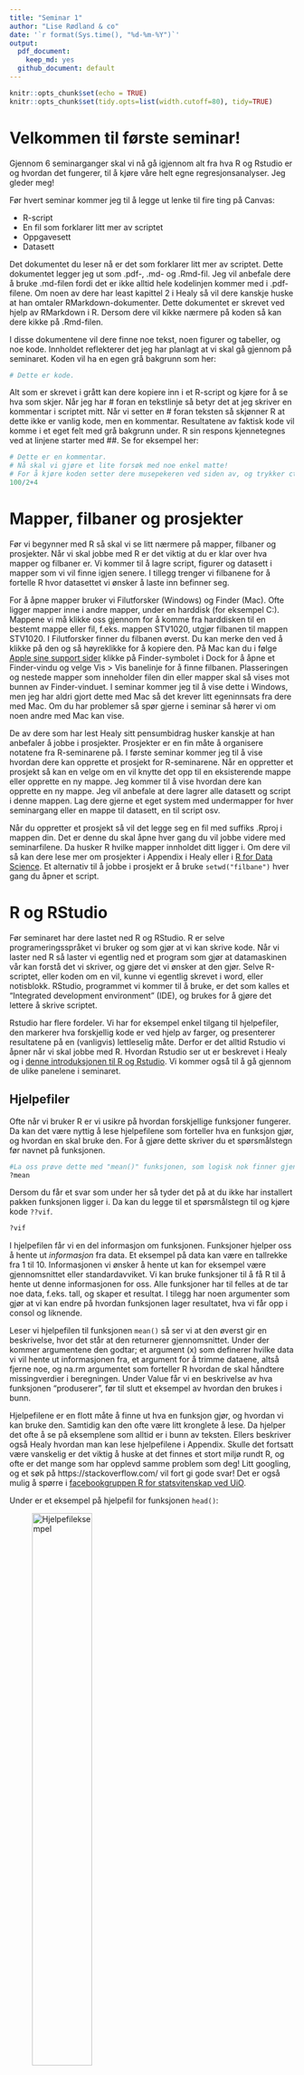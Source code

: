 ```yaml
---
title: "Seminar 1"
author: "Lise Rødland & co"
date: '`r format(Sys.time(), "%d-%m-%Y")`'
output:
  pdf_document: 
    keep_md: yes
  github_document: default
---
```


```r
knitr::opts_chunk$set(echo = TRUE)
knitr::opts_chunk$set(tidy.opts=list(width.cutoff=80), tidy=TRUE)

```

# Velkommen til første seminar!
Gjennom 6 seminarganger skal vi nå gå igjennom alt fra hva R og Rstudio er og hvordan det fungerer, til å kjøre våre helt egne regresjonsanalyser. Jeg gleder meg! 

Før hvert seminar kommer jeg til å legge ut lenke til fire ting på Canvas:

* R-script
* En fil som forklarer litt mer av scriptet
* Oppgavesett
* Datasett

Det dokumentet du leser nå er det som forklarer litt mer av scriptet. Dette dokumentet legger jeg ut som .pdf-, .md- og .Rmd-fil. Jeg vil anbefale dere å bruke .md-filen fordi det er ikke alltid hele kodelinjen kommer med i .pdf-filene. Om noen av dere har least kapittel 2 i Healy så vil dere kanskje huske at han omtaler RMarkdown-dokumenter. Dette dokumentet er skrevet ved hjelp av RMarkdown i R. Dersom dere vil kikke nærmere på koden så kan dere kikke på .Rmd-filen.  

I disse dokumentene vil dere finne noe tekst, noen figurer og tabeller, og noe kode. Innholdet reflekterer det jeg har planlagt at vi skal gå gjennom på seminaret. Koden vil ha en egen grå bakgrunn som her: 

```r
# Dette er kode.  
```

Alt som er skrevet i grått kan dere kopiere inn i et R-script og kjøre for å se hva som skjer. Når jeg har # foran en tekstlinje så betyr det at jeg skriver en kommentar i scriptet mitt. Når vi setter en # foran teksten så skjønner R at dette ikke er vanlig kode, men en kommentar. Resultatene av faktisk kode vil komme i et eget felt med grå bakgrunn under. R sin respons kjennetegnes ved at linjene starter med ##. Se for eksempel her: 

```r
# Dette er en kommentar. 
# Nå skal vi gjøre et lite forsøk med noe enkel matte! 
# For å kjøre koden setter dere musepekeren ved siden av, og trykker ctrl+enter (cmd+return på Mac). 
100/2+4
```

# Mapper, filbaner og prosjekter
Før vi begynner med R så skal vi se litt nærmere på mapper, filbaner og prosjekter. Når vi skal jobbe med R er det viktig at du er klar over hva mapper og filbaner er. Vi kommer til å lagre script, figurer og datasett i mapper som vi vil finne igjen senere. I tillegg trenger vi filbanene for å fortelle R hvor datasettet vi ønsker å laste inn befinner seg. 

For å åpne mapper bruker vi Filutforsker (Windows) og Finder (Mac). Ofte ligger mapper inne i andre mapper, under en harddisk (for eksempel C:). Mappene vi må klikke oss gjennom for å komme fra harddisken til en bestemt mappe eller fil, f.eks. mappen STV1020, utgjør filbanen til mappen STV1020. I Filutforsker finner du filbanen øverst. Du kan merke den ved å klikke på den og så høyreklikke for å kopiere den. På Mac kan du i følge [Apple sine support sider](https://support.apple.com/no-no/guide/mac-help/mchlp1774/11.0/mac/11.0) klikke på Finder-symbolet i Dock for å åpne et Finder-vindu og velge Vis > Vis banelinje for å finne filbanen. Plasseringen og nestede mapper som inneholder filen din eller mapper skal så vises mot bunnen av Finder-vinduet. I seminar kommer jeg til å vise dette i Windows, men jeg har aldri gjort dette med Mac så det krever litt egeninnsats fra dere med Mac. Om du har problemer så spør gjerne i seminar så hører vi om noen andre med Mac kan vise. 

De av dere som har lest Healy sitt pensumbidrag husker kanskje at han anbefaler å jobbe i prosjekter. Prosjekter er en fin måte å organisere notatene fra R-seminarene på. I første seminar kommer jeg til å vise hvordan dere kan opprette et prosjekt for R-seminarene. Når en oppretter et prosjekt så kan en velge om en vil knytte det opp til en eksisterende mappe eller opprette en ny mappe. Jeg kommer til å vise hvordan dere kan opprette en ny mappe. Jeg vil anbefale at dere lagrer alle datasett og script i denne mappen. Lag dere gjerne et eget system med undermapper for hver seminargang eller en mappe til datasett, en til script osv. 

Når du oppretter et prosjekt så vil det legge seg en fil med suffiks .Rproj i mappen din. Det er denne du skal åpne hver gang du vil jobbe videre med seminarfilene. Da husker R hvilke mapper innholdet ditt ligger i. Om dere vil så kan dere lese mer om prosjekter i Appendix i Healy eller i [R for Data Science](https://r4ds.had.co.nz/workflow-projects.html). Et alternativ til å jobbe i prosjekt er å bruke `setwd("filbane")` hver gang du åpner et script. 

# R og RStudio

Før seminaret har dere lastet ned R og RStudio. R er selve programeringsspråket vi bruker og som gjør at
vi kan skrive kode. Når vi laster ned R så laster vi egentlig ned et program som gjør at datamaskinen vår
kan forstå det vi skriver, og gjøre det vi ønsker at den gjør. Selve R-scriptet, eller koden om en vil, kunne vi
egentlig skrevet i word, eller notisblokk. RStudio, programmet vi kommer til å bruke, er det som kalles et
“Integrated development environment” (IDE), og brukes for å gjøre det lettere å skrive scriptet. 

Rstudio har flere fordeler. Vi har for eksempel enkel tilgang til hjelpefiler, den markerer hva forskjellig kode er ved hjelp av farger, og presenterer
resultatene på en (vanligvis) lettleselig måte. Derfor er det alltid Rstudio vi åpner når vi skal jobbe med R. Hvordan Rstudio ser ut er beskrevet i Healy og i [denne introduksjonen til R og Rstudio](https://github.com/liserodland/stv4020aR/blob/master/H20-seminarer/Innf%C3%B8ringsseminarer/docs/installasjonsguide_R.md). Vi kommer også til å gå gjennom de ulike panelene i seminaret. 

## Hjelpefiler
Ofte når vi bruker R er vi usikre på hvordan forskjellige funksjoner fungerer. Da kan det være nyttig å lese hjelpefilene som forteller hva en funksjon gjør, og hvordan en skal bruke den. For å gjøre dette skriver du et spørsmålstegn før navnet på funksjonen.

```r
#La oss prøve dette med "mean()" funksjonen, som logisk nok finner gjennomsnitt:
?mean
```

Dersom du får et svar som under her så tyder det på at du ikke har installert pakken funksjonen ligger i. Da kan du legge til et spørsmålstegn til og kjøre kode `??vif`.  

```r
?vif

```


I hjelpefilen får vi en del informasjon om funksjonen. Funksjoner hjelper oss å hente ut *informasjon* fra data. Et eksempel på data kan være en tallrekke fra 1 til 10. Informasjonen vi ønsker å hente ut kan for eksempel være gjennomsnittet eller standardavviket. Vi kan bruke funksjoner til å få R til å hente ut denne informasjonen for oss. Alle funksjoner har til felles at de tar noe data, f.eks. tall, og skaper et resultat. I tilegg har noen argumenter som gjør at vi kan endre på hvordan funksjonen lager resultatet, hva vi får opp i consol og liknende. 

Leser vi hjelpefilen til funksjonen `mean()` så ser vi at den øverst gir en beskrivelse, hvor det står at den returnerer gjennomsnittet. Under der kommer argumentene den godtar; et argument (x) som definerer hvilke data vi vil hente ut informasjonen fra, et argument for å trimme dataene, altså fjerne noe, og na.rm argumentet som forteller R hvordan de skal håndtere missingverdier i beregningen. Under Value får vi en beskrivelse av hva funksjonen "produserer", før til slutt et eksempel av hvordan den brukes i bunn. 

Hjelpefilene er en flott måte å finne ut hva en funksjon gjør, og hvordan vi kan bruke den. Samtidig kan den
ofte være litt kronglete å lese. Da hjelper det ofte å se på eksemplene som alltid er i bunn av teksten. Ellers beskriver også Healy hvordan man kan lese hjelpefilene i Appendix. Skulle det fortsatt være vanskelig er det viktig å huske at det finnes et stort miljø rundt R, og ofte er det mange som har opplevd samme problem som deg! Litt googling, og et søk på https://stackoverflow.com/ vil
fort gi gode svar! Det er også mulig å spørre i [facebookgruppen R for statsvitenskap ved UiO](https://www.facebook.com/groups/427792970608618). 

Under er et eksempel på hjelpefil for funksjonen `head()`:

![Hjelpefileksempel](../../bilder/head_man.png){width=50%}

## Syntax-feil

Når vi skriver kode vil vi fort gjøre en del feil. Det er helt vanlig og noe som er helt uungåelig! Dere vil nok fort merke at jeg gjør en hel del feil når jeg skal vise dere i seminaret. En type feil kan likevel være grei å merke seg med en gang - mest fordi jeg gjør den hver gang jeg skal skrive noe kode. "Syntax-feil" er skrivefeil vi gjør når vi skriver kode. F.eks. kan det være å skrive men() istedenfor mean(), glemme å lukke en parantes sånn at vi skriver mean( og liknende. Noe av det fine med RStudio er at den markere sånne feil for oss!

![Eksempler på feil kode og feilmeldinger](../../bilder/skjermdump_feilmld.JPG)

Bildet over viser eksempler på feilskrevet kode samt hvordan Rstudio markerer dette og hvilke feilmeldinger vi får når vi prøver å kjøre koden. Dere kan se at R har markert tre av fire linjenummer med en rød X. Dette er steder hvor RStudio mener jeg har gjort feil. Hvis jeg holder musepekeren over kryssene får jeg opp forslag til hva som kan være feilen. "Unexpected token ')'" betyr at RStudio mener det er en parantes der som ikke skulle vært der. I tilegg er det røde streker under de delene av koden som RStudio mener er feil. Jeg vil hevde, i hvertfall etter min egen erfaring, at 90 % av feilene vi gjør i R er enkle skrivefeil/syntax-feil som dette. Derfor er det veldig nyttig at RStudio viser det på denne måten! 


# Objekter, funksjoner, og klasser

Vi har allerede sett på litt enkel kode, men framover skal vi gått litt dypere inn i hvordan kode faktisk fungerer. Koding er en måte å fortelle pc-en hva vi vil den skal gjøre gjennom tekst. Sånn sett er det nærmest det samme som når du klikker på noe, bare at koding er mer effektivt (etter hvert som en lærer seg det). Når vi skriver kode må vi vite hva vi skal skrive for at pc-en skal forstå det. All den tid det ikke finnes noen enorm ordbok som forteller alt vi kan skrive i R er dette noe vi må lære oss, og kanskje pugge, eller bare søke etter når vi trenger det. Den vanligste måten å lære nye koder på er å google etter spesifikke ting du ønsker å gjøre. 

Det første vi skal se på er objekter. Objekter er i alle "ting" i R som kan inneholde noe annet. Noen objekter laster vi inn ved hjelp av pakker, noen er bygd inn i R og andre kommer vi til å lage selv. Dere kan tenke på for eksempel datasett, funksjoner og modellresultater som mulige objekter. Vi lager nye objekter ved å bruke R sin assignment operator `<-`.

Vi skal i hovedsak forholde oss til to typer objekter;  vektorer og funksjoner. Hva disse er nok lettere å vise ved eksempel. La oss lage et objekt med informasjon om et tall. For å gjøre dette må vi først velge et objektnavn, så bruke `<-` (dette heter en "assignment operator"), og så skrive hva objektet skal inneholde. Her lager jeg en vektor som heter "To" og som inneholder tallet 2. 

```r

To <- 2

2 + To
```

Som dere ser kan jeg nå skrive `2 + To`, kjøre koden og få ut resultatet fire. Når vi nå skriver "To" vet R at vi
 *egentlig* mener tallet 2 som er lagret i objektet. For så enkle ting som dette så er det nok enklere å bare skrive 2, eller bruke en kalkulator for den saks skyld. Det fine med objekter er at de kan inneholde veldig mye informasjon! 
 
I første omgang kan vi prøve å lagre flere tall i et objekt. Det er flere måter vi kan gjøre dette
på, for eksempel så kan vi skrive 1:10 for å få alle heltallene mellom 1 og 10, eller skrive c(1, 22, 5, 2, 1) for å lage en tallrekke. I det siste skiller jeg tallene med komma. Objektene kan du kalle akkurat hva du vil, men som vi skal se på senere er det noen retningslinjer som er lure å følge: 

- Navn bør bare inneholde små bokstaver, tall og _.

- Ikke bruk et tall som første tegn.

- Ikke bruk æ/ø/å.

- Ikke bruk mellomrom.

- Ikke bruk FALSE, TRUE, Inf, for, else, break, function eller andre funksjonsnavn

La oss nå lage noen flere objekter:

```r
en_til_hundre <- 1:100
tall <- c(1,4,56,8,4,2,4)

tall
```

Nå som vi har et script med flere elementer kan vi prøve å kjøre noen funksjoner på dem. Det kan nevnes at funksjoner faktisk er objekter de og, men det blir først interessant når du holder på med litt mer avansert kode. La oss se om vi kan finne gjennomsnittet av disse vektorene:

```r
mean(en_til_hundre)
mean(tall)
```

Med funksjonen `mean()` får vi gjennomsnittet for hele vektoren/objektet. Som oftest er det det vi ønsker, men om vi kun ønsket gjennomsnittet av noen utvalgte tall så er det også mulig ved hjelp av indeksering eller filtrering. Dette skal vi se mer på senere. 

Om dere ser i environment så vil dere merke at etter navnet på vektoren `tall` så står det først "num" og deretter [1:7]. Den første teksten sier at dette er et numerisk objekt. Klasser skal vi straks gå inn på. Det neste viser lengden på vektoren vår. `tall` har sitt første tall i plassen 1, og siste i 7. Altså er det 7 elementer. Om vi ser på `en_til_hundre` ser vi at det står 1:100, og denne har altså 100 elementer. 

For å få tak i et spesifikt element kan vi bruke disse klammeparanteser. La oss si at vi vil ha element nr. 5 i vektoren tall:

```r
tall[5]
```

Når vi kjører denne ser vi at vi får ut det femte tallet i tallrekka vi skreiv inn i stad. Dette kan vi også sjekke i environment for å se at stemmer. 

På samme måte som vi definerte en rekke tall istad, kan vi også hente ut en rekke elementer. 
```r
tall[3:6]
tall[c(3,5,3,6)]
```

Vi kan også finne gjennomsnittet av utvalgte tall:

```r
mean(tall[c(3,5,3,6)])
```

Eller bruke disse som et nytt objekt:

```r
Ny_Vektor <- tall[c(3,5,3,6)]
```


## Klasser

Så langt har vi kun jobbet med tallverdier. Ofte har vi variabler som ikke er tall, men f.eks. tekst eller ordinalverdier. I R vil vi også se at visse funksjoner krever at dataene er i visse klasser. Hovedklassene vi kommer til å bruke er; numeric, character, logical og factor. Numeric er tall (logisk nok). De fleste mattefunksjoner krever at dataene er numeric. For å sjekke om noe er numeric kan vi bruke funksjonen `is.numeric()`.

```r
is.numeric(en_til_hundre)
# Her ser vi at vi får opp "TRUE" som betyr at en_til_hundre er et numerisk objekt
```

Vi kan også bruke funksjonen `class()` til å hente ut informasjon om klassen: 

```r
class(en_til_hundre)
```

Dere vil noen ganger se at det skilles mellom "numeric" og "integer". Forskjellen er at integer kun kan
inneholde heltall, mens numeric kan ha desimaler. Dette er svært sjeldent interessant for vår del. 

Når vi vil skrive tekst bruker vi klassen "character". En tekststring må alltid ha hermetegn ("") rundt seg, men
ellers definerer vi den som vanlig: 

```r
Tekst <- "Hei, jeg elsker R! <3"
# Denne klassen kan inneholde tekst, men vil f.eks. ikke kunne brukes til matte. 
mean(Tekst)
```

Her ser dere at vi får en feilmelding, som sier at argumentet ikke er numerisk eller logisk. Funksjonen gir oss derfor resultatet NA, som betyr missing, altså at det ikke eksisterer et resultat.  

Vi kan også kreve at et objekt skal ha en viss klasse. Det gjør vi med funksjonen `as."klassenavn"` (bytt ut "klassenavn" med for eksempel numeric eller character). Det kan føre til noen uforventede resultater. La oss gjøre om objektet tall til character: 

```r
tall_ch <- as.character(tall)
mean(tall_ch)
```

Grunnen til at vi får en feilmelding her er fordi vi ikke kan ta gjenomsnittet av tekst. Om dere ser i environment står det også nå at tall er chr (charater) og det "" rundt alle tegnene. 

Den siste klassen vi kommer til å bruke ofte (men det finnes flere) er “factor.” En faktor er en variabel som
kan ha flere forhåndsdefinerte nivåer og brukes ofte når vi skal kjøre statistiske modeller. En lett måte å
forstå faktorer på er å tenke på dem som ordinale variabler, hvor vi kan vite rekkefølgen på nivåene men ikke avstanden, som for eksempel utdanningsnivåene barneskole, ungdomskole, videregående skole. 

For å lage en faktor bruker vi funksjonen `factor()`. La oss først lage en faktor med ulike utdanningsnivåer: 
```r
# Lager en faktorvariabel uten å sette nivåer
skolenivaer <- factor(c("Barneskole", 
                        "Ungdomskole", 
                        "Videregaende", 
                        "Videregaende", 
                        "Universitet",
                        "Ungdomskole",
                        "Universitet"))

# Printer alle verdiene
skolenivaer 

# Printer alle nivåene
levels(skolenivaer)
# Er det noe som skurrer her?
```

I eksempelet her kan vi se at vi først definerer de forskjellige verdiene som er i variabelen. Vi har ikke spesifisert hvilken rekkefølge nivåene har. Når vi ikke gjør det så baserer R rekkefølgen på alfabetet. Derfor få vi rekkefølgen "Barneskole"   "Ungdomskole"  "Universitet"  "Videregaende". For å unngå dette så kan vi spesifisere faktornivåene: 

```r
# Endrer faktornivåene
skolenivaer <- factor(skolenivaer,
                      levels = c("Barneskole",
                                 "Ungdomskole",
                                 "Videregaende",
                                 "Universitet"))
skolenivaer
levels(skolenivaer)
```

I toppen her sa jeg at en vektor var et objekt som inneholdt elementer av *samme* klasse. Så langt har vi også holdt oss til det gjennom å kunne lage objekter med tekst eller tall. Hva skjer da om vi prøver å blande? Vi kan  lage et objekt som inneholder både tekst og tall:

```r
teksttall <- c(1,4,0,4, "Bamse", "R", "R Seminarer er de BESTE seminarer", 42, "the answer")

class(teksttall)
mean(teksttall[1:4])
```

Som vi kan se er her klassen blitt character, også for tallene! Det er fordi at når vi definerer en vektor som inneholder flere klasser, blir det slått sammen til den klassen som har minst informasjon. Dette kalles "implicit coercion", og rekkefølgen går: logical -> integer -> numeric -> complex -> character.

# Dataframes

Noen ganger har vi lyst til å slå sammen data som er av forskjellige typer. F.eks. kan det være at vi har data om alder, navn, fylke og vil ha dette som et objekt eller datasett. For å gjøre dette bruker vi data.frames. En dataframe består av flere kolonner, hvor hver kolonne er en vektor. Vektorene kan ha ulik klasse, og det kan for eksempel være en character vektor og en numerisk vektor. Vi kan tenke på disse kolonnene som variabler. 

Vi kan tenke på hver rad i en dataframe som en observasjon. En observasjon kan for eksempel være en person, et land i et gitt år eller en by. Når vi skal kjøre analyser i senere seminarer så vil vi som regel laste inn datasett/dataframes som andre har laget, men vi kan også lage dem selv. I dette eksempelet skal vi se på navnestatistikk i Oslo hentet fra [SSB.no](https://www.ssb.no/navn#renderAjaxBanner). Først lager vi vektorer som vi gir passende navn og lagrer i environment: 

```r
navn <- c("Mohammed", "Jakob", "Olav", "Martin", 
          "Maja", "Sofia", "Iben", "Therese")

antall <- c(94, 76, 68, NA, 65, 64, 60, NA)

per_tusen <- c(19, 16, 14, NA, 14, 14, 13, NA)

kjonn <- c("Gutt", "Gutt", "Gutt", "Gutt", 
           "Jente", "Jente", "Jente", "Jente")

by <- c("Oslo")

```

En viktig regel for dataframes er at alle vektorene må ha lik lengde. I eksempelet med navnestatistikk i Oslo så fantes det ikke data for navnene Martin og Therese (det finnes sikkert, men ikke i tabellen jeg så i). Om vi mangler data så må vi finne en måte å "fylle" disse tomme cellene på. Når vi setter verdien til `NA` så forteller vi R at vi mangler data om akkurat denne observasjonen på denne variabelen. Dette er nødvendig for at R skal klare å matche informasjonen i de ulike vektorene korrekt. For å sjekke lengden på vektoren så kan vi se i environment eller bruke funksjonen `length()`. 

```r

length(navn)
length(by)

```

Her ser vi at alle vektorer har lengde 8 med unntak av by som bare har en. Du kan også kombinere vektorer med enkeltverdier som med "Oslo" i eksempelet over. Når du gjør det vil alle observasjonene få verdien "Oslo" på variabelen "by". Dette kan vi se nærmere på ved å lage datasettet. Vi lager datasettet ved hjelp av funksjonen `data.frame()`:

```r
navnestat <- data.frame(navn, antall, per_tusen, kjonn, by)
```

I environment vil dere nå se at det dukker opp en ny rad under "Data" som heter `navnestat`. Når det står 8 obs (observasjoner) av 5 variabler betyr dette at vi har et datasett/dataframe med 8 rader og 5 kolonner. Klikker dere på objektet så vil dere se dette. Vi kan utforske datasettet nærmere ved å bruke `View()` (obs! stor V): 

```r
View(navnestat)
```

Første observasjonen her er rad 1. Det er navnet Mohammed. Det viktigste med en dataframe er at vi nå kan kombinere ulik informasjon om samme observasjon på en gang. Det er flere måter vi kan bruke dette på. La oss først se på hvordan vi kan gjøre enkle analyser av en kolonne. 

Til nå så har vi bare skrevet navnet på vektoren for å hente ut informasjon. Nå som vi har det i en dataframe, må vi først velge denne, og så kolonnen. Det er to måter vi kan gjøre dette på:

```r
# Med klammeparanteser kan vi velge rad og kolonne. Rad kommer først, og så kolonnen:
# `datasett[rader, kolonner]`
navnestat[2,1] 

# Skriver vi en tom får vi alle kollonene/radene 
navnestat[,2] 
navnestat[2,]

```

Det blir det fort vanskelig å huske tallet til plasseringen til en variabel. En mer vanlig måte å hente ut kolonner på er med `$`:

```r
#Her skriver jeg først navnet på dataframen, og så variabelen: 
navnestat$antall 

#La oss prøve å få ut gjennomsnittlet til antall 
mean(navnestat$antall)
```

Hm. Her ser dere at vi fikk `NA` til svar istedet for det gjennomsnittet vi ønsket. `NA` betyr som sagt bare missing, altså at vi ikke har informasjon om noe. Som dere husker så mangler vi informasjon om navnene Martin og Therese. Når minst en av verdiene er NA vil flere funksjoner returnere `NA` fordi vi strengt tatt ikke kan vite gjennomsnittet om vi ikke vet alle verdiene. For å få ut et resultat må vi derfor fortelle R at vi ønsker å fjerne `NA`-verdiene, og heller få gjenomsnittet av de verdiene som er tilstede. Det gjør vi ved å legge til argumentet `na.rm = TRUE` i funksjonen:  

```r
mean(navnestat$antall, na.rm = TRUE) 
median(navnestat$antall, na.rm = TRUE)
```

En lettere måte å få ut alle disse på er ved å bruke `summary()` funksjonen. Da trenger vi heller ikke bruke na.rm, fordi den heller sier hvor mange NA det er i vektoren. `summary()` kan også brukes for å hente ut informasjon om et helt datasett.

```r
summary(navnestat$antall)

summary(navnestat)
```

# Visualisering

Det siste vi skal gjøre i dag er å lage en veldig enkel figur - vi skal visualisere. For å gjøre dette må vi først laste ned en pakke som heter Tidyverse. Pakker er tilegg til R som gjør at du kan anvende flere funksjoner som ofte gjør ting enklere eller lar deg gjøre nye typer analyser. R i den formen den lastes ned kalles "base R". Om noe er vanskelig i base R, finnes det høyst sannsynlig en pakke som gjør det lettere! 

Tidyverse, som vi vil bruke mye, er et sett med pakker som gjør databehandling mye, mye enklere. For å bruke denne må vi først installere pakken. Om dere har gjort dette på forhånd trenger dere ikke gjøre dette på nytt. Å installere gjør vi kun en gang, og så evt. på nytt om det kommer en oppdatering. Vi installerer pakker ved hjelp av funksjonen `install.packages("pakkenavn")`: 

```r
install.packages("tidyverse")
```

Vi trenger bare installere pakken en gang, men for å kunne bruke pakken må vi også laste den inn. Du må laste pakken inn hver gang du starter R på nytt. Vi laster inn pakken ved hjelp av `library()`:

```r
library(tidyverse)
```

Merk at pakkenavnet ikke står i hermetegn når vi bruker `library()`. Hermetegn rundt pakkenavnet er bare nødvendig når vi bruker `install.packages()`. Tidyverse skal vi bruke masse tid på nesten gang, men akkurat nå skal vi se på den delen som heter `ggplot`. GGplot er en pakke for å lage grafikk i R på. La oss lage et enkelt barplot:

```r
# I første argument spesifiserer vi datasettet
# og hvilken variabel vi vil plotte
# Vi legger til en + på slutten av linjen for
# å fortelle R at vi vil legge til flere lag
# Etter + skrive vi hva slags plot vi vil ha. 

ggplot(data = navnestat, aes(x = per_tusen)) + 
  geom_bar(bins = 30) 
  
```

Dette var bare en kort introduksjon. Som vi skal se på senere så finnes det utallige måter å fikse på plot på. 

Det var det for denne gang! På Canvas kommer det til å ligge noen oppgaver dere kan jobbe med, og bare send spørsmål på Canvas om dere har noen!

Gleder meg til neste seminar!

# Lagt til etter første seminar: 
## Ulike typer vektorer i R
Det finnes flere ulike objekter i R. Til nå har vi blitt introdusert for to av dem: datasett og vektorer. Hva slags objekt det er har noe å si for hva du kan gjøre med det. I tillegg finnes det ulike typer, eller klasser som vi kaller det, av vektorer. I tabellen under finner dere en grov inndeling av ulike typer vektorer i R (se også s. 42-47 i Lær deg R):

```r
"Atomic vector" <- c("numeric", "integer", "character", "factor", "logical")
"List" <- c("blanding", "", "", "", "")
tabell <- cbind(`Atomic vector`, List)

```

Atomic vector | List
------------- | -------------
numeric       | blanding
integer       |
character     |
factor        |
logical       |

En hyppig årsak til at en funksjon ikke fungerer, er at en vektor/variabel ikke er i det formatet vi forventet. Tabellen gir en oversikt over variabeltypene vi skal jobbe med. Atomic vector har kun verdier av en type, mens lister kan ha flere typer verdier, samt bestå av flere variabler. 

Hvilket format tror du navn, antall og by har? 

Det kan vi sjekke med funksjonen `class()`.
```r
class(navnestat$navn)
class(navnestat$antall)
class(navnestat$by)
```
Som dere ser er antall numeric, mens navn og by er character. Her er det hva objektet er lagret som som teller, ikke hvordan det ser ut i datasettet. Selv om noe ser ut som tall i datasettet så er det ikke sikkert det er registrert som tall av R. Heldigvis kan dette ofte løses ved hjelp av en funksjoner som `as.numeric()`, `as.character()` og `as.factor()`.   

```r
# Her lager vi en ny variabel antall2 der vi ber R lagre alder som character
navnestat$antall2 <- as.character(navnestat$antall)
```
Om vi ser på datasettet etter at vi har laget den nye variabelen så ser vi at alder og alder2 ser helt like ut. Begge fremstår som tall vi kan gjøre regneoperasjoner på, men bare en av dem er det. Prøv gjerne selv å kjøre funksjonen `mean()` som regner ut gjennomsnittet på alder2. 

**Hva skjer om du først omkoder alder til en faktor ved hjelp av `as.factor()` og så omkoder faktorvariabelen til en numerisk variabel med `as.numeric()`?**

## Logiske tester

R kan evaluere logiske utsdagn og bedømme om de er ´TRUE´ eller ´FALSE´.   
```r
1 == 2                                # tester om 1 er lik 2
2 == 2                                # tester om 2 er lik 2
"Statsvitenskap" == "statsvitenskap"  # Logiske tester kan også brukes på tekst
"statsvitenskap" == "statsvitenskap"  # R er imidlertid sensitivt til store og små bokstaver
1 <= 2                                # Tester om 1 er mindre enn eller lik 2
1 >= 2                                # Tester om 1 er større enn eller lik 2
1 != 2                                # Tester om 1 er ulik 2
1 == 2 | 1 == 1                       # Tester om en av de to påstandene 1 er lik 2 eller 1 er lik 1 er sanne
1 == 2 & 1 == 1                       # Tester om begge de to påstandene 1 er lik 2 og 1 er lik 1 er sanne
```

**Oversikt over logiske operatorer:**

| Operator      | Betydning     |
| ------------- |:-------------:|
| `==` | er lik                 |
| `<`  | mindre enn             |
| `>`  | større enn             |
| `<=` | mindre eller lik       |
| `>=` | større eller lik       |
| `!=` | ikke lik               |
| `!x` | ikke x                 |
| `|`  | eller                  |
| `&`  | og                     |


Vi kommer til å bruke disse opearterne mye, spesielt når vi gjør endringer i datasett som å lage nye variabler.  Det er derfor viktig at dere forstår hvordan disse fungerer. Den beste måten å få denne foreståelse på er å øve.

```r
knitr::purl("./doc/seminar1/seminar1.Rmd", 
            output = "./script/seminar1.R", 
            documentation = 1)
```